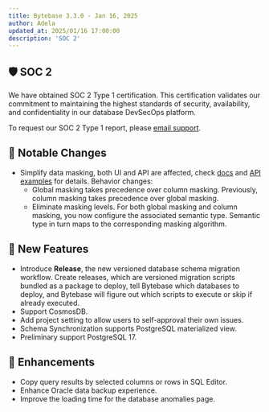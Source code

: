 ```yaml
---
title: Bytebase 3.3.0 - Jan 16, 2025
author: Adela
updated_at: 2025/01/16 17:00:00
description: 'SOC 2'
---
```



## 🛡️ SOC 2

We have obtained SOC 2 Type 1 certification. This certification validates our commitment to maintaining the highest standards of security, availability, and confidentiality in our database DevSecOps platform.

To request our SOC 2 Type 1 report, please [email support](mailto:support@bytebase.com).

## 🔔 Notable Changes

- Simplify data masking, both UI and API are affected, check [docs](/security/data-masking/overview/) and [API examples](https://github.com/bytebase/example-database-security/tree/main/masking) for details. Behavior changes:
  - Global masking takes precedence over column masking. Previously, column masking takes precedence over global masking.
  - Eliminate masking levels. For both global masking and column masking, you now configure the associated semantic type. Semantic type in turn maps to the corresponding masking algorithm.

## 🚀 New Features

- Introduce **Release**, the new versioned database schema migration workflow. Create releases, which are versioned migration scripts bundled as a package to deploy, tell Bytebase which databases to deploy, and Bytebase will figure out which scripts to execute or skip if already executed.
- Support CosmosDB.
- Add project setting to allow users to self-approval their own issues.
- Schema Synchronization supports PostgreSQL materialized view.
- Preliminary support PostgreSQL 17.

## 🎄 Enhancements

- Copy query results by selected columns or rows in SQL Editor.
- Enhance Oracle data backup experience.
- Improve the loading time for the database anomalies page.

<InstallUpgrade />
